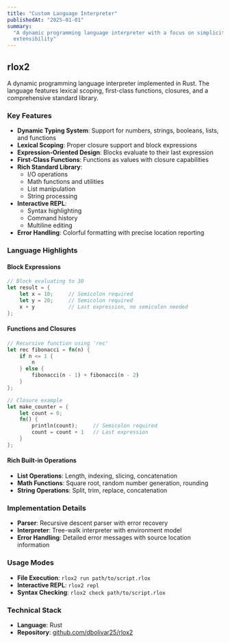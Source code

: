 ```yaml
---
title: "Custom Language Interpreter"
publishedAt: "2025-01-01"
summary:
  "A dynamic programming language interpreter with a focus on simplicity and
  extensibility"
---
```


## rlox2

A dynamic programming language interpreter implemented in Rust. The language
features lexical scoping, first-class functions, closures, and a comprehensive
standard library.

### Key Features

- **Dynamic Typing System**: Support for numbers, strings, booleans, lists, and
  functions
- **Lexical Scoping**: Proper closure support and block expressions
- **Expression-Oriented Design**: Blocks evaluate to their last expression
- **First-Class Functions**: Functions as values with closure capabilities
- **Rich Standard Library**:
  - I/O operations
  - Math functions and utilities
  - List manipulation
  - String processing
- **Interactive REPL**:
  - Syntax highlighting
  - Command history
  - Multiline editing
- **Error Handling**: Colorful formatting with precise location reporting

### Language Highlights

#### Block Expressions

```rust
// Block evaluating to 30
let result = {
    let x = 10;     // Semicolon required
    let y = 20;     // Semicolon required
    x + y           // Last expression, no semicolon needed
};
```

#### Functions and Closures

```rust
// Recursive function using 'rec'
let rec fibonacci = fn(n) {
    if n <= 1 {
        n
    } else {
        fibonacci(n - 1) + fibonacci(n - 2)
    }
};

// Closure example
let make_counter = {
    let count = 0;
    fn() {
        println(count);     // Semicolon required
        count = count + 1   // Last expression
    }
};
```

#### Rich Built-in Operations

- **List Operations**: Length, indexing, slicing, concatenation
- **Math Functions**: Square root, random number generation, rounding
- **String Operations**: Split, trim, replace, concatenation

### Implementation Details

- **Parser**: Recursive descent parser with error recovery
- **Interpreter**: Tree-walk interpreter with environment model
- **Error Handling**: Detailed error messages with source location information

### Usage Modes

- **File Execution**: `rlox2 run path/to/script.rlox`
- **Interactive REPL**: `rlox2 repl`
- **Syntax Checking**: `rlox2 check path/to/script.rlox`

### Technical Stack

- **Language**: Rust
- **Repository**:
  [github.com/dbolivar25/rlox2](https://github.com/dbolivar25/rlox2)
